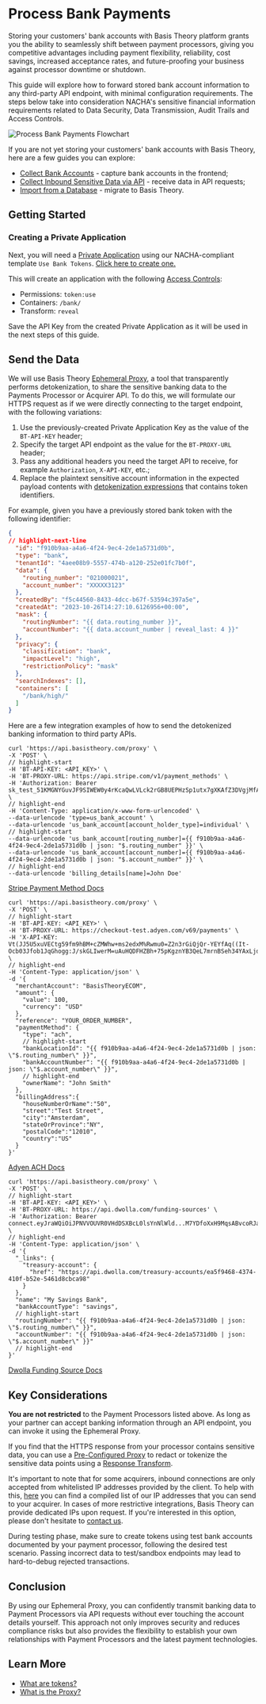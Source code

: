 

# Process Bank Payments

Storing your customers' bank accounts with Basis Theory platform grants you the ability to seamlessly shift between payment processors, giving you competitive advantages including payment flexibility, reliability, cost savings, increased acceptance rates, and future-proofing your business against processor downtime or shutdown.

This guide will explore how to forward stored bank account information to any third-party API endpoint, with minimal configuration requirements. The steps below take into consideration NACHA's sensitive financial information requirements related to Data Security,  Data Transmission, Audit Trails and Access Controls.

![Process Bank Payments Flowchart](/img/guides/banks/process-banks-flowchart.png)

If you are not yet storing your customers' bank accounts with Basis Theory, here are a few guides you can explore:

- [Collect Bank Accounts](/docs/guides/banks/collect-bank-accounts) - capture bank accounts in the frontend;
- [Collect Inbound Sensitive Data via API](/docs/guides/collect/collect-inbound-sensitive-data) - receive data in API requests;
- [Import from a Database](/docs/blueprints/migrations/import-from-database) - migrate to Basis Theory.

## Getting Started

<GettingStartedSection />

### Creating a Private Application

Next, you will need a [Private Application](/docs/api/applications) using our NACHA-compliant template `Use Bank Tokens`. [Click here to create one.](https://portal.basistheory.com/applications/create?application_template_id=d6d8c64c-1145-4b7f-a4bc-bb5cd3a40128)

This will create an application with the following [Access Controls](/docs/concepts/access-controls):
* Permissions: `token:use`
* Containers: `/bank/`
* Transform: `reveal`

<Alert>Save the API Key from the created Private Application as it will be used in the next steps of this guide.</Alert>

## Send the Data

We will use Basis Theory [Ephemeral Proxy](/docs/api/proxies/ephemeral-proxy), a tool that transparently performs detokenization, to share the sensitive banking data to the Payments Processor or Acquirer API. To do this, we will formulate our HTTPS request as if we were directly connecting to the target endpoint, with the following variations:

1. Use the previously-created Private Application Key as the value of the `BT-API-KEY` header;
2. Specify the target API endpoint as the value for the `BT-PROXY-URL` header;
3. Pass any additional headers you need the target API to receive, for example `Authorization`, `X-API-KEY`, etc.;
4. Replace the plaintext sensitive account information in the expected payload contents with [detokenization expressions](/docs/expressions/detokenization) that contains token identifiers.

For example, given you have a previously stored bank token with the following identifier:

```json showLineNumbers title=token.json
{
// highlight-next-line
  "id": "f910b9aa-a4a6-4f24-9ec4-2de1a5731d0b",
  "type": "bank",
  "tenantId": "4aee08b9-5557-474b-a120-252e01fc7b0f",
  "data": {
    "routing_number": "021000021",
    "account_number": "XXXXX3123"
  },
  "createdBy": "f5c44560-8433-4dcc-b67f-53594c397a5e",
  "createdAt": "2023-10-26T14:27:10.6126956+00:00",
  "mask": {
    "routingNumber": "{{ data.routing_number }}",
    "accountNumber": "{{ data.account_number | reveal_last: 4 }}"
  },
  "privacy": {
    "classification": "bank",
    "impactLevel": "high",
    "restrictionPolicy": "mask"
  },
  "searchIndexes": [],
  "containers": [
    "/bank/high/"
  ]
}
```

Here are a few integration examples of how to send the detokenized banking information to third party APIs.

<Tabs className="bt-tabs" queryString="processor">
  <TabItem value="stripe" label="Stripe">

```shell showLineNumbers title="Create a Payment Method"
curl 'https://api.basistheory.com/proxy' \
-X 'POST' \
// highlight-start
-H 'BT-API-KEY: <API_KEY>' \
-H 'BT-PROXY-URL: https://api.stripe.com/v1/payment_methods' \
-H 'Authorization: Bearer sk_test_51KMGNYGuvJF9SIWEW0y4rKcaQwLVLck2rGB8UEPHzSp1utx7gXKAfZ3DVgjMfAuvBIT42pQhg0sIx2PepEJkXv9g00yIrUwhI4' \
// highlight-end
-H 'Content-Type: application/x-www-form-urlencoded' \
--data-urlencode 'type=us_bank_account' \
--data-urlencode 'us_bank_account[account_holder_type]=individual' \
// highlight-start
--data-urlencode 'us_bank_account[routing_number]={{ f910b9aa-a4a6-4f24-9ec4-2de1a5731d0b | json: "$.routing_number" }}' \
--data-urlencode 'us_bank_account[account_number]={{ f910b9aa-a4a6-4f24-9ec4-2de1a5731d0b | json: "$.account_number" }}' \
// highlight-end
--data-urlencode 'billing_details[name]=John Doe'
```

[Stripe Payment Method Docs](https://stripe.com/docs/api/payment_methods/create)

  </TabItem>
  <TabItem value="adyen" label="Adyen">

```shell showLineNumbers title="Create Checkout"
curl 'https://api.basistheory.com/proxy' \
-X 'POST' \
// highlight-start
-H 'BT-API-KEY: <API_KEY>' \
-H 'BT-PROXY-URL: https://checkout-test.adyen.com/v69/payments' \
-H 'X-API-KEY: Vt(JJ5U5xuVECtg59fm9hBM+cZMWhw+ms2edxM%Rwmu0=Z2n3rGiQjQr-YEYfAq((It-Ocb03Jfob1JqGhogg:J/skGLIwerM=uAuHQDFHZBh+75pKgznYB3QeL7mrnBSeh34YAxLjdGEJQAhKdaU2' \
// highlight-end
-H 'Content-Type: application/json' \
-d '{
  "merchantAccount": "BasisTheoryECOM",
  "amount": {
    "value": 100,
    "currency": "USD"
  },
  "reference": "YOUR_ORDER_NUMBER",
  "paymentMethod": {
    "type": "ach",
    // highlight-start
    "bankLocationId": "{{ f910b9aa-a4a6-4f24-9ec4-2de1a5731d0b | json: \"$.routing_number\" }}",
    "bankAccountNumber": "{{ f910b9aa-a4a6-4f24-9ec4-2de1a5731d0b | json: \"$.account_number\" }}",
    // highlight-end
    "ownerName": "John Smith"
  },
  "billingAddress":{
    "houseNumberOrName":"50",
    "street":"Test Street",
    "city":"Amsterdam",
    "stateOrProvince":"NY",
    "postalCode":"12010",
    "country":"US"
  }
}'
```

[Adyen ACH Docs](https://docs.adyen.com/payment-methods/ach-direct-debit/api-only/)

  </TabItem>
  <TabItem value="dwolla" label="Dwolla">

```shell showLineNumbers title="Create Funding Source"
curl 'https://api.basistheory.com/proxy' \
-X 'POST' \
// highlight-start
-H 'BT-API-KEY: <API_KEY>' \
-H 'BT-PROXY-URL: https://api.dwolla.com/funding-sources' \
-H 'Authorization: Bearer connect.eyJraWQiOiJPNVVOUVR0VHdDSXBcL0lsYnNlWld...M7YDfoXxH9MqsABvcoRJaQoSMjDCgheu1h0clQ' \
// highlight-end
-H 'Content-Type: application/json' \
-d '{
  "_links": {
    "treasury-account": {
      "href": "https://api.dwolla.com/treasury-accounts/ea5f9468-4374-410f-b52e-5461d8cbca98"
    }
  },
  "name": "My Savings Bank",
  "bankAccountType": "savings",
  // highlight-start
  "routingNumber": "{{ f910b9aa-a4a6-4f24-9ec4-2de1a5731d0b | json: \"$.routing_number\" }}",
  "accountNumber": "{{ f910b9aa-a4a6-4f24-9ec4-2de1a5731d0b | json: \"$.account_number\" }}"
  // highlight-end
}'
```

[Dwolla Funding Source Docs](https://developers.dwolla.com/api-reference/connect/funding-sources/create-for-account)

  </TabItem>
</Tabs>

## Key Considerations

**You are not restricted** to the Payment Processors listed above. As long as your partner can accept banking information through an API endpoint, you can invoke it using the Ephemeral Proxy.

If you find that the HTTPS response from your processor contains sensitive data, you can use a [Pre-Configured Proxy](/docs/api/proxies/pre-configured-proxies) to redact or tokenize the sensitive data points using a [Response Transform](/docs/api/proxies/pre-configured-proxies#response-transforms).

It's important to note that for some acquirers, inbound connections are only accepted from whitelisted IP addresses provided by the client. To help with this, [here](/docs/api/ip-addresses) you can find a compiled list of our IP addresses that you can send to your acquirer. In cases of more restrictive integrations, Basis Theory can provide dedicated IPs upon request. If you're interested in this option, please don't hesitate to [contact us](https://basistheory.com/contact).

During testing phase, make sure to create tokens using test bank accounts documented by your payment processor, following the desired test scenario. Passing incorrect data to test/sandbox endpoints may lead to hard-to-debug rejected transactions.

## Conclusion

By using our Ephemeral Proxy, you can confidently transmit banking data to Payment Processors via API requests without ever touching the account details yourself. This approach not only improves security and reduces compliance risks but also provides the flexibility to establish your own relationships with Payment Processors and the latest payment technologies.

## Learn More

- [What are tokens?](/docs/concepts/what-are-tokens)
- [What is the Proxy?](/docs/concepts/what-is-the-proxy)
